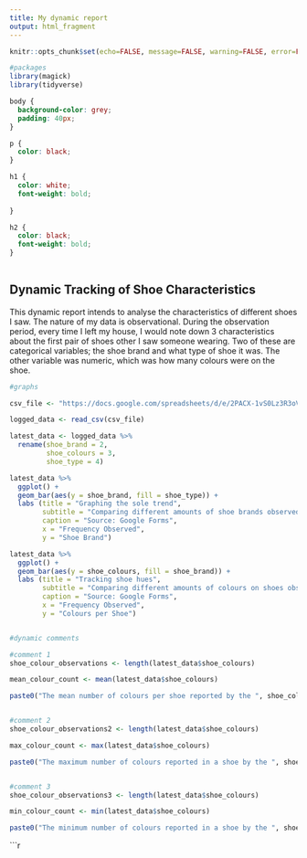 ---
title: My dynamic report
output: html_fragment
---

```{r setup, include=FALSE }
knitr::opts_chunk$set(echo=FALSE, message=FALSE, warning=FALSE, error=FALSE)

#packages
library(magick)
library(tidyverse)

```

```{css}

body {
  background-color: grey;
  padding: 40px;
}

p {
  color: black;
}

h1 {
  color: white;
  font-weight: bold;
  
}

h2 {
  color: black;
  font-weight: bold;
}
  
```

## Dynamic Tracking of Shoe Characteristics

This dynamic report intends to analyse the characteristics of different shoes I saw. The nature of my data is observational. During the observation period, every time I left my house, I would note down 3 characteristics about the first pair of shoes other I saw someone wearing. Two of these are categorical variables; the shoe brand and what type of shoe it was. The other variable was numeric, which was how many colours were on the shoe.


```{r fig.width = 8, fig.height = 4}

#graphs

csv_file <- "https://docs.google.com/spreadsheets/d/e/2PACX-1vS0Lz3R3oVtqlawNFPUTUTQ4M9m5sIJb8R1DcLSCcnrqQ8c7veAXuh5dwuK--AoM3NEwv9XcefPlb3B/pub?output=csv"

logged_data <- read_csv(csv_file)

latest_data <- logged_data %>%
  rename(shoe_brand = 2,
         shoe_colours = 3,
         shoe_type = 4)

latest_data %>%
  ggplot() +
  geom_bar(aes(y = shoe_brand, fill = shoe_type)) +
  labs (title = "Graphing the sole trend",
        subtitle = "Comparing different amounts of shoe brands observed daily",
        caption = "Source: Google Forms",
        x = "Frequency Observed",
        y = "Shoe Brand")

latest_data %>%
  ggplot() +
  geom_bar(aes(y = shoe_colours, fill = shoe_brand)) +
  labs (title = "Tracking shoe hues",
        subtitle = "Comparing different amounts of colours on shoes observed daily",
        caption = "Source: Google Forms",
        x = "Frequency Observed",
        y = "Colours per Shoe")


#dynamic comments

#comment 1
shoe_colour_observations <- length(latest_data$shoe_colours)

mean_colour_count <- mean(latest_data$shoe_colours)

paste0("The mean number of colours per shoe reported by the ", shoe_colour_observations, " observations in the Google Form was ", mean_colour_count, ".")


#comment 2
shoe_colour_observations2 <- length(latest_data$shoe_colours)

max_colour_count <- max(latest_data$shoe_colours)

paste0("The maximum number of colours reported in a shoe by the ", shoe_colour_observations, " observations in the Google Form was ", max_colour_count, ".")


#comment 3
shoe_colour_observations3 <- length(latest_data$shoe_colours)

min_colour_count <- min(latest_data$shoe_colours)

paste0("The minimum number of colours reported in a shoe by the ", shoe_colour_observations, " observations in the Google Form was ", min_colour_count, ".")
```
```{r}



